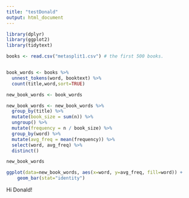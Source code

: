 ```yaml
---
title: "testDonald"
output: html_document
---
```


```r
library(dplyr)
library(ggplot2)
library(tidytext)
```

```r
books <- read.csv("metasplit1.csv") # the first 500 books.


book_words <- books %>%
  unnest_tokens(word, booktext) %>%
  count(title,word,sort=TRUE)
```


```r
new_book_words <- book_words

new_book_words <- new_book_words %>%
  group_by(title) %>%
  mutate(book_size = sum(n)) %>%
  ungroup() %>%
  mutate(frequency = n / book_size) %>%
  group_by(word) %>%
  mutate(avg_freq = mean(frequency)) %>%
  select(word, avg_freq) %>%
  distinct()

new_book_words

ggplot(data=new_book_words, aes(x=word, y=avg_freq, fill=word)) +
    geom_bar(stat="identity")
```

Hi Donald!